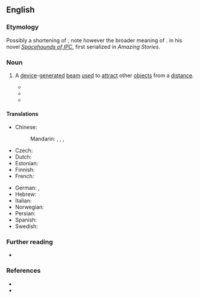 ==English==

===Etymology===
Possibly a shortening of {{m|en|[[attractor]] [[beam]]}}; note however the broader meaning of {{m|en|tractor|gloss=machinery that pulls something}}. {{coin|en|nat=American|occ=science fiction author|E. E. Smith|in=1931}} in his novel ''[[wikipedia:Spacehounds of IPC|Spacehounds of IPC]]'', first serialized in ''Amazing Stories''.

===Noun===
{{en-noun}}

# {{lb|en|science fiction}} A [[device]]-[[generate]]d [[beam#Noun|beam]] [[use#Verb|used]] to [[attract]] other [[object#Noun|objects]] from a [[distance#Noun|distance]].
#: {{antonyms|en|pressor beam|repulsor beam}}
#* {{quote-journal|en|author=E. E. “Doc” Smith|authorlink=E. E. Smith|title=[[w:Spacehounds of IPC|Spacehounds of IPC]]|magazine=Amazing Stories|month=August|year=1931|volume=6|issue=5|page=549|url=http://www.gutenberg.org/files/20857/20857-h/20857-h.htm|passage=Through it Stevens saw with satisfaction that the ''Forlorn Hope'' was not being abandoned; in the grip of powerful '''tractor beams''', every fragment of the wreckage was following close behind them in their flight through space.}}
#* {{quote-journal|en|author=Murray Leinster|authorlink=Murray Leinster|title=The Ethical Equations|magazine=Astounding Science Fiction|month=June|year=1945|volume=35|issue=4|page=122|passage=By the way they're braced, there are '''tractor beams''' and pressor beams and—there are vacuum tubes that have grids but apparently work with cold cathodes.}}
#* {{quote-av|en|writer=[[wikipedia:George Lucas|George Lucas]]|actor={{w|Harrison Ford}}|role={{w|Han Solo}}|title=[[w:Star Wars (film)|Star Wars Episode IV: A New Hope]]|year=1977|passage=We're caught in a '''tractor beam'''! It's pulling us in!
}}

====Translations====
{{trans-top|device-generated beam used to attract other objects from a distance}}
* Chinese:
*: Mandarin: {{t|cmn|牽引波束}}, {{t|cmn|牵引波束|tr=qiānyǐn bōshù}}, {{t|cmn|牽引光束}}, {{t|cmn|牵引光束|tr=qiānyǐn guāngshù}}
* Czech: {{t-check|cs|vlečný paprsek}}
* Dutch: {{t+check|nl|trekstraal}}
* Estonian: {{t-check|et|haardekiir}}
* Finnish: {{t|fi|vetosäde}}
* French: {{t-check|fr|rayon tracteur|m}}
{{trans-mid}}
* German: {{t+|de|Traktorstrahl|m}}, {{t|de|Fangstrahl|m}}
* Hebrew: {{t-check|he|קרן גרירה}}
* Italian: {{t|it|raggio traente|m}}
* Norwegian: {{t-check|no|traktorstråle}}
* Persian: {{t-check|fa|پرتو کششی}}
* Spanish: {{t|es|rayo tractor|m}}
* Swedish: {{t-check|sv|traktorstråle}}
{{trans-bottom}}

===Further reading===
* {{pedia}}

===References===
* {{R:Brave New Words}}
* {{R:HDSF|131|tractor beam n.}}